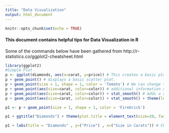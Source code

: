 ```yaml
---
title: "Data Visualization"
output: html_document
---
```


```r
knitr::opts_chunk$set(echo = TRUE)
```

#### This document contains helpful tips for Data Visualization in R

Some of the commands below have been gathered from http://r-statistics.co/ggplot2-cheatsheet.html

```r
library(ggplot2)
#Simple Plot
p <- ggplot(diamonds, aes(x=carat, y=price)) # This creates a basic plot but nothing will be visible. Need to add layers to make the plot visible
p + geom_point() # displays a basic scatter plot.
p + geom_point(size = 1, shape = 1, color = 'Tomato') # We can change the look and feel of the layer
p + geom_point(aes(size=carat, color=color)) # additional information can be displayed using aes
p + geom_point(aes(size=carat, color=color)) + stat_smooth() # Adds a statistical line
p + geom_point(aes(size=carat, color=color)) + stat_smooth() + theme(legend.position="top") # change the leged position

p1 <- p + geom_point(size = 1, shape = 1, color = 'Firebrick')

p1 + ggtitle("Diamonds") + theme(plot.title = element_text(size=20, face="bold", vjust=2)) # Give a title and set the title properties

p1 + labs(title = "Diamonds" , y=("Price") , x=("Size in Carats")) # Change the X and Y labels

```
